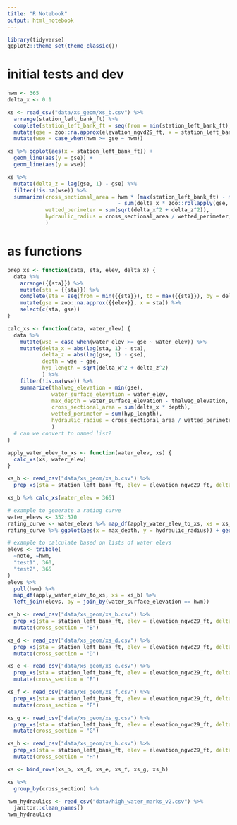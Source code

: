 ```yaml
---
title: "R Notebook"
output: html_notebook
---
```


```r
library(tidyverse)
ggplot2::theme_set(theme_classic())
```

# initial tests and dev

```r
hwm <- 365
delta_x <- 0.1

xs <- read_csv("data/xs_geom/xs_b.csv") %>% 
  arrange(station_left_bank_ft) %>%
  complete(station_left_bank_ft = seq(from = min(station_left_bank_ft), to = max(station_left_bank_ft), by = delta_x)) %>%
  mutate(gse = zoo::na.approx(elevation_ngvd29_ft, x = station_left_bank_ft)) %>% 
  mutate(wse = case_when(hwm >= gse ~ hwm))

xs %>% ggplot(aes(x = station_left_bank_ft)) + 
  geom_line(aes(y = gse)) + 
  geom_line(aes(y = wse))
```

```r
xs %>% 
  mutate(delta_z = lag(gse, 1) - gse) %>%
  filter(!is.na(wse)) %>% 
  summarize(cross_sectional_area = hwm * (max(station_left_bank_ft) - min(station_left_bank_ft))
                                   - sum(delta_x * zoo::rollapply(gse, 2, mean)),
            wetted_perimeter = sum(sqrt(delta_x^2 + delta_z^2)),
            hydraulic_radius = cross_sectional_area / wetted_perimeter,
            )
```
# as functions

```r

prep_xs <- function(data, sta, elev, delta_x) {
  data %>%
    arrange({{sta}}) %>%
    mutate(sta = {{sta}}) %>%
    complete(sta = seq(from = min({{sta}}), to = max({{sta}}), by = delta_x)) %>%
    mutate(gse = zoo::na.approx({{elev}}, x = sta)) %>% 
    select(c(sta, gse))
}

calc_xs <- function(data, water_elev) {
  data %>% 
    mutate(wse = case_when(water_elev >= gse ~ water_elev)) %>%
    mutate(delta_x = abs(lag(sta, 1) - sta),
           delta_z = abs(lag(gse, 1) - gse),
           depth = wse - gse, 
           hyp_length = sqrt(delta_x^2 + delta_z^2)
           ) %>%
    filter(!is.na(wse)) %>% 
    summarize(thalweg_elevation = min(gse),
              water_surface_elevation = water_elev,
              max_depth = water_surface_elevation - thalweg_elevation,
              cross_sectional_area = sum(delta_x * depth),
              wetted_perimeter = sum(hyp_length),
              hydraulic_radius = cross_sectional_area / wetted_perimeter,
              )
  # can we convert to named list?
}

apply_water_elev_to_xs <- function(water_elev, xs) {
  calc_xs(xs, water_elev)
}

```

```r
xs_b <- read_csv("data/xs_geom/xs_b.csv") %>%
  prep_xs(sta = station_left_bank_ft, elev = elevation_ngvd29_ft, delta_x = 0.1)

xs_b %>% calc_xs(water_elev = 365)

# example to generate a rating curve
water_elevs <- 352:370
rating_curve <- water_elevs %>% map_df(apply_water_elev_to_xs, xs = xs_b)
rating_curve %>% ggplot(aes(x = max_depth, y = hydraulic_radius)) + geom_line()

```
```r

# example to calculate based on lists of water elevs
elevs <- tribble(
  ~note, ~hwm,
  "test1", 360,
  "test2", 365
) 
elevs %>% 
  pull(hwm) %>% 
  map_df(apply_water_elev_to_xs, xs = xs_b) %>% 
  left_join(elevs, by = join_by(water_surface_elevation == hwm))

```
```r
xs_b <- read_csv("data/xs_geom/xs_b.csv") %>%
  prep_xs(sta = station_left_bank_ft, elev = elevation_ngvd29_ft, delta_x = 0.1) %>%
  mutate(cross_section = "B")

xs_d <- read_csv("data/xs_geom/xs_d.csv") %>%
  prep_xs(sta = station_left_bank_ft, elev = elevation_ngvd29_ft, delta_x = 0.1) %>%
  mutate(cross_section = "D")

xs_e <- read_csv("data/xs_geom/xs_e.csv") %>%
  prep_xs(sta = station_left_bank_ft, elev = elevation_ngvd29_ft, delta_x = 0.1) %>%
  mutate(cross_section = "E")

xs_f <- read_csv("data/xs_geom/xs_f.csv") %>%
  prep_xs(sta = station_left_bank_ft, elev = elevation_ngvd29_ft, delta_x = 0.1) %>%
  mutate(cross_section = "F")

xs_g <- read_csv("data/xs_geom/xs_g.csv") %>%
  prep_xs(sta = station_left_bank_ft, elev = elevation_ngvd29_ft, delta_x = 0.1) %>%
  mutate(cross_section = "G")

xs_h <- read_csv("data/xs_geom/xs_h.csv") %>%
  prep_xs(sta = station_left_bank_ft, elev = elevation_ngvd29_ft, delta_x = 0.1) %>%
  mutate(cross_section = "H")

xs <- bind_rows(xs_b, xs_d, xs_e, xs_f, xs_g, xs_h)

xs %>% 
  group_by(cross_section) %>%

```


```r
hwm_hydraulics <- read_csv("data/high_water_marks_v2.csv") %>%
  janitor::clean_names()
hwm_hydraulics
```
